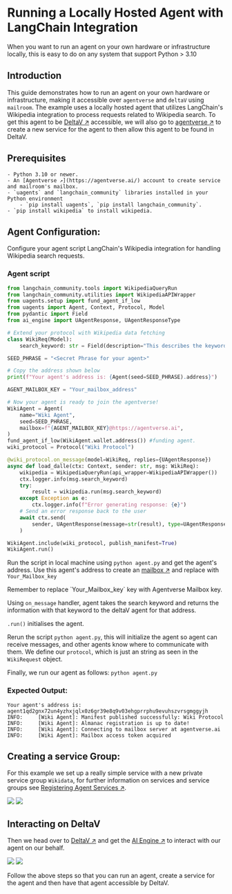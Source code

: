 
# Running a Locally Hosted Agent with LangChain Integration

When you want to run an agent on your own hardware or infrastructure locally, this is easy to do on any system that support Python > 3.10

## Introduction

This guide demonstrates how to run an agent on your own hardware or infrastructure, making it accessible over `agentverse` and `deltaV` using `mailroom`. The example uses a locally hosted agent that utilizes LangChain's Wikipedia integration to process requests related to Wikipedia search. To get this agent to be [DeltaV ↗️](/concepts/ai-engine/deltav) accessible, we will also go to [agentverse ↗️](/concepts/agent-services/agentverse-intro) to create a new service for the agent to then allow this agent to be found in DeltaV.

## Prerequisites

    - Python 3.10 or newer.
    - An [Agentverse ↗️](https://agentverse.ai/) account to create service and mailroom's mailbox.
    - `uagents` and `langchain_community` libraries installed in your Python environment
        - `pip install uagents`, `pip install langchain_community`.
    - `pip install wikipedia` to install wikipedia.


## Agent Configuration:

Configure your agent script LangChain's Wikipedia integration for handling Wikipedia search requests.

### Agent script

```py copy filename = 'agent.py'
from langchain_community.tools import WikipediaQueryRun
from langchain_community.utilities import WikipediaAPIWrapper
from uagents.setup import fund_agent_if_low
from uagents import Agent, Context, Protocol, Model
from pydantic import Field
from ai_engine import UAgentResponse, UAgentResponseType

# Extend your protocol with Wikipedia data fetching
class WikiReq(Model):
    search_keyword: str = Field(description="This describes the keyword you want to search on wiki")

SEED_PHRASE = "<Secret Phrase for your agent>"

# Copy the address shown below
print(f"Your agent's address is: {Agent(seed=SEED_PHRASE).address}")

AGENT_MAILBOX_KEY = "Your_mailbox_address"

# Now your agent is ready to join the agentverse!
WikiAgent = Agent(
    name="Wiki Agent",
    seed=SEED_PHRASE,
    mailbox=f"{AGENT_MAILBOX_KEY}@https://agentverse.ai",
)
fund_agent_if_low(WikiAgent.wallet.address()) #funding agent.
wiki_protocol = Protocol("Wiki Protocol")

@wiki_protocol.on_message(model=WikiReq, replies={UAgentResponse})
async def load_dalle(ctx: Context, sender: str, msg: WikiReq):
    wikipedia = WikipediaQueryRun(api_wrapper=WikipediaAPIWrapper())
    ctx.logger.info(msg.search_keyword)
    try:
        result = wikipedia.run(msg.search_keyword)
    except Exception as e:
        ctx.logger.info(f"Error generating response: {e}")
    # Send an error response back to the user
    await ctx.send(
        sender, UAgentResponse(message=str(result), type=UAgentResponseType.FINAL)
    )

WikiAgent.include(wiki_protocol, publish_manifest=True)
WikiAgent.run()
```

Run the script in local machine using `python agent.py` and get the agent's address. Use this agent's address to create an [mailbox ↗️](https://agentverse.ai/mailroom) and replace with `Your_Mailbox_key`

<Callout type="info" emoji="ℹ️">
Remember to replace `Your_Mailbox_key` key with Agentverse Mailbox key.
</Callout>

Using `on_message` handler, agent takes the search keyword and returns the information with that keyword to the deltaV agent for that address.

`.run()` initialises the agent.

Rerun the script `python agent.py`, this will initialize the agent so agent can receive messages, and other agents know where to communicate with them. 
We define our `protocol`, which is just an string as seen in the `WikiRequest` object.

Finally, we run our agent as follows: `python agent.py`

### Expected Output:

```
Your agent's address is: agent1qd2gnx72un4yzhxjqlx0z6gr39e8q9v03ehgprrphu9evuhszvrsgmggyjh
INFO:     [Wiki Agent]: Manifest published successfully: Wiki Protocol
INFO:     [Wiki Agent]: Almanac registration is up to date!
INFO:     [Wiki Agent]: Connecting to mailbox server at agentverse.ai
INFO:     [Wiki Agent]: Mailbox access token acquired
```

## Creating a service Group:

For this example we set up a really simple service with a new private service group `Wikidata`, for further information on services and service groups see [Registering Agent Services ↗️](/guides/agentverse/registering-agent-services).

![](../../../src/images/guides/uagent/wikiservice1.png)
![](../../../src/images/guides/uagent/wikiservice2.png)

## Interacting on DeltaV

Then we head over to [DeltaV ↗️](https://deltav.agentverse.ai/) and get the [AI Engine ↗️](/concepts/ai-engine/ai-engine-intro) to interact with our agent on our behalf.

![](../../../src/images/guides/uagent/wikideltav1.png)
![](../../../src/images/guides/uagent/wikideltav2.png)

Follow the above steps so that you can run an agent, create a service for the agent and then have that agent accessible by DeltaV.
